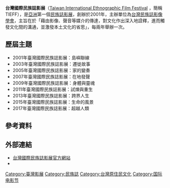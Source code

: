 {{Infobox film festival
| name           = 台灣國際民族誌影展<br>Taiwan International Ethnographic Film Festival
| logo           = 
| logo_alt       = 
| logo_size      = 
| image          = 
| image_alt      = 
| image_size     = 
| caption        = 
| location       = {{ROC-TW}}
| founded        = 2001年
| awards         = 
| host           = [[台灣民族誌影像學會|台灣民族誌影像學會]]
| number         = 
| date           = 
| language       = [[漢語|漢語]]、[[英語|英語]] 
| website        = https://www.tieff.org 台灣國際民族誌影展
}}

'''台灣國際民族誌影展'''（[https://en.wikipedia.org/wiki/Taiwan_International_Ethnographic_Film_Festival Taiwan International Ethnographic Film Festival] {{Wayback|url=https://en.wikipedia.org/wiki/Taiwan_International_Ethnographic_Film_Festival |date=20220104202823 }}，簡稱TIEFF），是[[亞洲|亞洲]]第一個[[民族誌|民族誌]][[影展|影展]]，創辦於2001年，主辦單位為[[台灣民族誌影像學會|台灣民族誌影像學會]]，主旨在於「藉由影像、聲音等媒介的傳達，對文化作出深入地詮釋，進而觸發文化間的溝通，並激發本土文化的省思」，每兩年舉辦一次。

==歷屆主題==
*2001年臺灣國際民族誌影展：島嶼聯線 
*2003年臺灣國際民族誌影展：遷徙故事 
*2005年臺灣國際民族誌影展：家的變奏 
*2007年臺灣國際民族誌影展：在地發聲
*2009年臺灣國際民族誌影展：身體與靈魂
*2011年臺灣國際民族誌影展：試煉與重生
*2013年臺灣國際民族誌影展：跨界人生
*2015年臺灣國際民族誌影展：生命的風景
*2017年臺灣國際民族誌影展：超越人類

==參考資料==
<div class="references-small">
<references />
</div>

==外部連結==
*[https://www.tieff.org 台灣國際民族誌影展官方網站] {{Wayback|url=https://www.tieff.org/ |date=20201125140115 }}
*{{facebook|tieff.fans|台灣國際民族誌影展}}

{{台灣影展}}
{{Taiwanese film-stub}}

{{DEFAULTSORT:Taiwan}}
[[Category:臺灣影展|Category:臺灣影展]]
[[Category:民族誌|Category:民族誌]]
[[Category:台灣原住民文化|Category:台灣原住民文化]]
[[Category:国际电影节|Category:国际电影节]]
